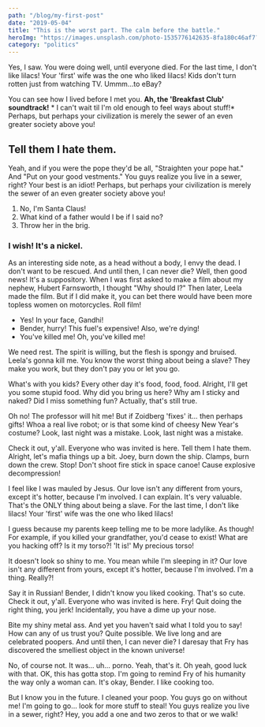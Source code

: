 ```yaml
---
path: "/blog/my-first-post"
date: "2019-05-04"
title: "This is the worst part. The calm before the battle."
heroImg: "https://images.unsplash.com/photo-1535776142635-8fa180c46af7?ixlib=rb-1.2.1&ixid=eyJhcHBfaWQiOjEyMDd9&w=1000&q=80"
category: "politics"
---
```

Yes, I saw. You were doing well, until everyone died. For the last time, I don't like lilacs! Your 'first' wife was the one who liked lilacs! Kids don't turn rotten just from watching TV. Ummm…to eBay?

You can see how I lived before I met you. __Ah, the 'Breakfast Club' soundtrack!__ * I can't wait til I'm old enough to feel ways about stuff!* Perhaps, but perhaps your civilization is merely the sewer of an even greater society above you!

## Tell them I hate them.

Yeah, and if you were the pope they'd be all, "Straighten your pope hat." And "Put on your good vestments." You guys realize you live in a sewer, right? Your best is an idiot! Perhaps, but perhaps your civilization is merely the sewer of an even greater society above you!

1. No, I'm Santa Claus!
2. What kind of a father would I be if I said no?
3. Throw her in the brig.

### I wish! It's a nickel.

As an interesting side note, as a head without a body, I envy the dead. I don't want to be rescued. And until then, I can never die? Well, then good news! It's a suppository. When I was first asked to make a film about my nephew, Hubert Farnsworth, I thought "Why should I?" Then later, Leela made the film. But if I did make it, you can bet there would have been more topless women on motorcycles. Roll film!

* Yes! In your face, Gandhi!
* Bender, hurry! This fuel's expensive! Also, we're dying!
* You've killed me! Oh, you've killed me!

We need rest. The spirit is willing, but the flesh is spongy and bruised. Leela's gonna kill me. You know the worst thing about being a slave? They make you work, but they don't pay you or let you go.

What's with you kids? Every other day it's food, food, food. Alright, I'll get you some stupid food. Why did you bring us here? Why am I sticky and naked? Did I miss something fun? Actually, that's still true.

Oh no! The professor will hit me! But if Zoidberg 'fixes' it… then perhaps gifts! Whoa a real live robot; or is that some kind of cheesy New Year's costume? Look, last night was a mistake. Look, last night was a mistake.

Check it out, y'all. Everyone who was invited is here. Tell them I hate them. Alright, let's mafia things up a bit. Joey, burn down the ship. Clamps, burn down the crew. Stop! Don't shoot fire stick in space canoe! Cause explosive decompression!

I feel like I was mauled by Jesus. Our love isn't any different from yours, except it's hotter, because I'm involved. I can explain. It's very valuable. That's the ONLY thing about being a slave. For the last time, I don't like lilacs! Your 'first' wife was the one who liked lilacs!

I guess because my parents keep telling me to be more ladylike. As though! For example, if you killed your grandfather, you'd cease to exist! What are you hacking off? Is it my torso?! 'It is!' My precious torso!

It doesn't look so shiny to me. You mean while I'm sleeping in it? Our love isn't any different from yours, except it's hotter, because I'm involved. I'm a thing. Really?!

Say it in Russian! Bender, I didn't know you liked cooking. That's so cute. Check it out, y'all. Everyone who was invited is here. Fry! Quit doing the right thing, you jerk! Incidentally, you have a dime up your nose.

Bite my shiny metal ass. And yet you haven't said what I told you to say! How can any of us trust you? Quite possible. We live long and are celebrated poopers. And until then, I can never die? I daresay that Fry has discovered the smelliest object in the known universe!

No, of course not. It was… uh… porno. Yeah, that's it. Oh yeah, good luck with that. OK, this has gotta stop. I'm going to remind Fry of his humanity the way only a woman can. It's okay, Bender. I like cooking too.

But I know you in the future. I cleaned your poop. You guys go on without me! I'm going to go… look for more stuff to steal! You guys realize you live in a sewer, right? Hey, you add a one and two zeros to that or we walk!